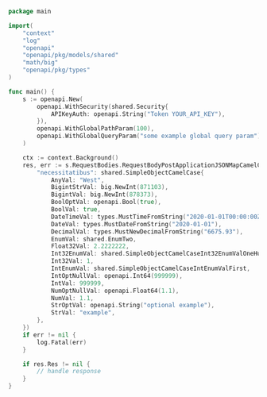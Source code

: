 ```go showLineNumbers copy filename="Request Body Post Application Json Map Camel Case usage example"
package main

import(
	"context"
	"log"
	"openapi"
	"openapi/pkg/models/shared"
	"math/big"
	"openapi/pkg/types"
)

func main() {
    s := openapi.New(
        openapi.WithSecurity(shared.Security{
            APIKeyAuth: openapi.String("Token YOUR_API_KEY"),
        }),
        openapi.WithGlobalPathParam(100),
        openapi.WithGlobalQueryParam("some example global query param"),
    )

    ctx := context.Background()
    res, err := s.RequestBodies.RequestBodyPostApplicationJSONMapCamelCase(ctx, map[string]shared.SimpleObjectCamelCase{
        "necessitatibus": shared.SimpleObjectCamelCase{
            AnyVal: "West",
            BigintStrVal: big.NewInt(871103),
            BigintVal: big.NewInt(878373),
            BoolOptVal: openapi.Bool(true),
            BoolVal: true,
            DateTimeVal: types.MustTimeFromString("2020-01-01T00:00:00Z"),
            DateVal: types.MustDateFromString("2020-01-01"),
            DecimalVal: types.MustNewDecimalFromString("6675.93"),
            EnumVal: shared.EnumTwo,
            Float32Val: 2.2222222,
            Int32EnumVal: shared.SimpleObjectCamelCaseInt32EnumValOneHundredAndEightyOne,
            Int32Val: 1,
            IntEnumVal: shared.SimpleObjectCamelCaseIntEnumValFirst,
            IntOptNullVal: openapi.Int64(999999),
            IntVal: 999999,
            NumOptNullVal: openapi.Float64(1.1),
            NumVal: 1.1,
            StrOptVal: openapi.String("optional example"),
            StrVal: "example",
        },
    })
    if err != nil {
        log.Fatal(err)
    }

    if res.Res != nil {
        // handle response
    }
}
```

